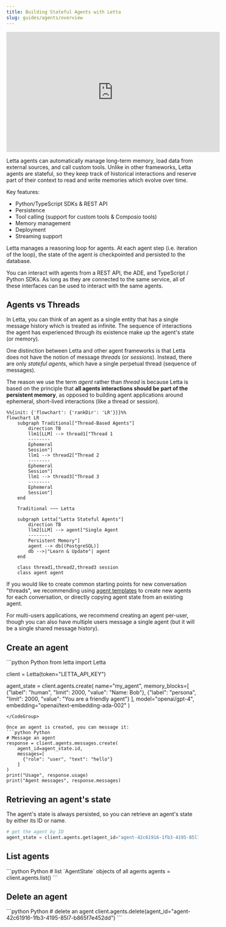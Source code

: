 ```yaml
---
title: Building Stateful Agents with Letta
slug: guides/agents/overview
---
```


<iframe
  width="560"
  height="315"
  src="https://www.youtube.com/embed/urETleko4Sc"
  title="YouTube video player"
  frameborder="0"
  allow="accelerometer; autoplay; clipboard-write; encrypted-media; gyroscope; picture-in-picture"
  allowfullscreen
></iframe>

Letta agents can automatically manage long-term memory, load data from external sources, and call custom tools.
Unlike in other frameworks, Letta agents are stateful, so they keep track of historical interactions and reserve part of their context to read and write memories which evolve over time.

Key features:
* Python/TypeScript SDKs & REST API
* Persistence
* Tool calling (support for custom tools & Composio tools)
* Memory management
* Deployment
* Streaming support

Letta manages a reasoning loop for agents. At each agent step (i.e. iteration of the loop), the state of the agent is checkpointed and persisted to the database.

You can interact with agents from a REST API, the ADE, and TypeScript / Python SDKs.
As long as they are connected to the same service, all of these interfaces can be used to interact with the same agents.

## Agents vs Threads

In Letta, you can think of an agent as a single entity that has a single message history which is treated as infinite.
The sequence of interactions the agent has experienced through its existence make up the agent's state (or memory).

One distinction between Letta and other agent frameworks is that Letta does not have the notion of message *threads* (or *sessions*).
Instead, there are only *stateful agents*, which have a single perpetual thread (sequence of messages).

The reason we use the term *agent* rather than *thread* is because Letta is based on the principle that **all agents interactions should be part of the persistent memory**, as opposed to building agent applications around ephemeral, short-lived interactions (like a thread or session).
```mermaid
%%{init: {'flowchart': {'rankDir': 'LR'}}}%%
flowchart LR
    subgraph Traditional["Thread-Based Agents"]
        direction TB
        llm1[LLM] --> thread1["Thread 1
        --------
        Ephemeral
        Session"]
        llm1 --> thread2["Thread 2
        --------
        Ephemeral
        Session"]
        llm1 --> thread3["Thread 3
        --------
        Ephemeral
        Session"]
    end

    Traditional ~~~ Letta

    subgraph Letta["Letta Stateful Agents"]
        direction TB
        llm2[LLM] --> agent["Single Agent
        --------
        Persistent Memory"]
        agent --> db[(PostgreSQL)]
        db -->|"Learn & Update"| agent
    end

    class thread1,thread2,thread3 session
    class agent agent
```

If you would like to create common starting points for new conversation "threads", we recommending using [agent templates](/guides/templates/overview) to create new agents for each conversation, or directly copying agent state from an existing agent.

For multi-users applications, we recommend creating an agent per-user, though you can also have multiple users message a single agent (but it will be a single shared message history).

## Create an agent

<CodeGroup>
```python Python
from letta import Letta

client = Letta(token="LETTA_API_KEY")

agent_state = client.agents.create(
    name="my_agent",
    memory_blocks=[
        {"label": "human", "limit": 2000, "value": "Name: Bob"},
        {"label": "persona", "limit": 2000, "value": "You are a friendly agent"}
    ],
    model="openai/gpt-4",
    embedding="openai/text-embedding-ada-002"
)
```
</CodeGroup>

Once an agent is created, you can message it:
```python Python
# Message an agent
response = client.agents.messages.create(
    agent_id=agent_state.id,
    messages=[
      {"role": "user", "text": "hello"}
    ]
)
print("Usage", response.usage)
print("Agent messages", response.messages)
```

## Retrieving an agent's state
The agent's state is always persisted, so you can retrieve an agent's state by either its ID or name.
```python Python
# get the agent by ID
agent_state = client.agents.get(agent_id="agent-42c61916-1fb3-4195-85l7-b865f7e452dd")
```

## List agents

<CodeGroup>
```python Python
# list `AgentState` objects of all agents
agents = client.agents.list()
```
</CodeGroup>


## Delete an agent
<CodeGroup>
```python Python
# delete an agent
client.agents.delete(agent_id="agent-42c61916-1fb3-4195-85l7-b865f7e452dd")
```
</CodeGroup>
